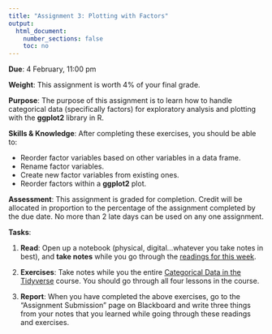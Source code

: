 ```yaml
---
title: "Assignment 3: Plotting with Factors"
output:
  html_document:
    number_sections: false
    toc: no
---
```


**Due**: 4 February, 11:00 pm

**Weight**: This assignment is worth 4% of your final grade.

**Purpose**: The purpose of this assignment is to learn how to handle categorical data (specifically factors) for exploratory analysis and plotting with the **ggplot2** library in R.

**Skills & Knowledge**: After completing these exercises, you should be able to:

- Reorder factor variables based on other variables in a data frame.
- Rename factor variables.
- Create new factor variables from existing ones.
- Reorder factors within a **ggplot2** plot.

**Assessment**: This assignment is graded for completion. Credit will be allocated in proportion to the percentage of the assignment completed by the due date. No more than 2 late days can be used on any one assignment.

**Tasks**:

1. **Read**: Open up a notebook (physical, digital...whatever you take notes in best), and **take notes** while you go through the [readings for this week](r4-amounts-proportions.html).

2. **Exercises**: Take notes while you the entire [Categorical Data in the Tidyverse](https://www.datacamp.com/courses/categorical-data-in-the-tidyverse) course. You should go through all four lessons in the course.

3. **Report**: When you have completed the above exercises, go to the "Assignment Submission" page on Blackboard and write three things from your notes that you learned while going through these readings and exercises.
